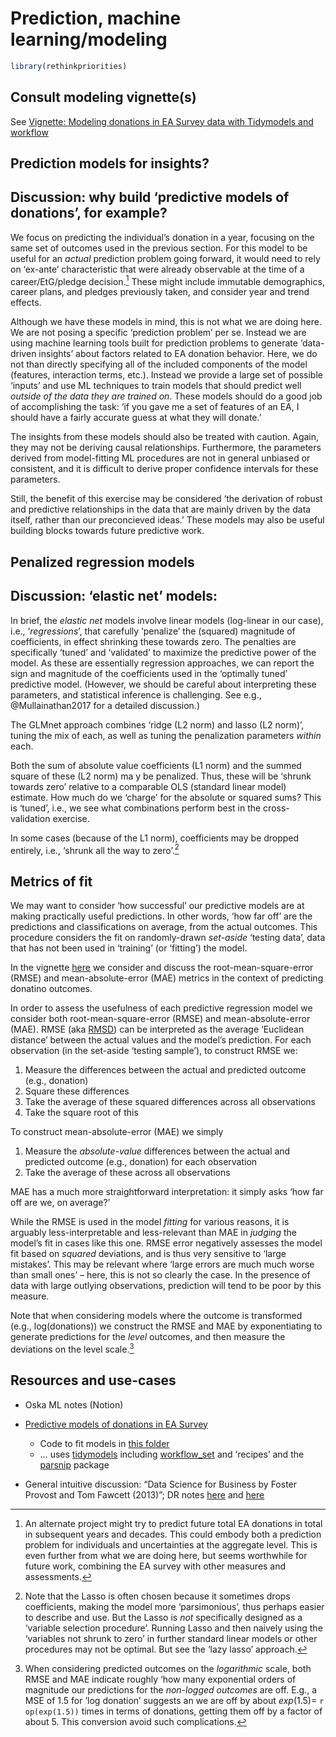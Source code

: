 # Prediction, machine learning/modeling {-#modeling}

```r
library(rethinkpriorities)

```

## Consult modeling vignette(s)

See [Vignette: Modeling donations in EA Survey data with Tidymodels and workflow](../vignettes/eas_ml_modeling_vignette.html)


## Prediction models for insights? {#pred-insights}


::: {.callout-note collapse="true"}

## Discussion: why build 'predictive models of donations', for example?

We focus on predicting the individual's donation in a year, focusing on the same set of outcomes used in the previous section. For this model to be useful for an *actual* prediction problem going forward, it would need to rely on 'ex-ante' characteristic that were already observable at the time of a career/EtG/pledge decision.^[An alternate project might try to predict future total EA donations in total in subsequent years and decades. This could embody both a prediction problem for individuals and uncertainties at the aggregate level. This is even further from what we are doing here, but seems worthwhile for future work, combining the EA survey with other measures and assessments.]  These might include immutable demographics, career plans, and pledges previously taken, and consider year and trend effects.

Although we have these models in mind, this is not what we are doing here. We are not posing a specific 'prediction problem' per se. Instead we are using machine learning tools built for prediction problems to generate 'data-driven insights' about factors related to EA donation behavior. Here, we do not than directly specifying all of the included components of the model (features, interaction terms, etc.). Instead we provide a large set of possible 'inputs' and use ML techniques to train models that should predict well *outside of the data they are trained on*. These models should do a good job of accomplishing the task: 'if you gave me a set of features of an EA, I should have a fairly accurate guess at what they will donate.'

The insights from these models should also be treated with caution. Again, they may not be deriving causal relationships. Furthermore, the parameters derived from model-fitting ML procedures are not in general unbiased or consistent, and it is difficult to derive proper confidence intervals for these parameters.

Still, the benefit of this exercise may be considered 'the derivation of robust and predictive relationships in the data that are mainly driven by the data itself, rather than our preconcieved ideas.' These models may also be useful building blocks towards future predictive work.
:::

        
## Penalized regression models {#penalized-reg}

::: {.callout-note collapse="true"}

## Discussion: 'elastic net' models:

In brief, the *elastic net* models involve linear models (log-linear in
our case), i.e., '*regressions*', that carefully 'penalize' the
(squared) magnitude of coefficients, in effect shrinking these towards
zero. The penalties are specifically 'tuned' and 'validated' to maximize
the predictive power of the model. As these are essentially regression
approaches, we can report the sign and magnitude of the coefficients
used in the 'optimally tuned' predictive model. (However, we should be
careful about interpreting these parameters, and statistical inference
is challenging. See e.g., @Mullainathan2017 for a detailed discussion.)



The GLMnet approach combines 'ridge (L2 norm) and lasso (L2 norm)', tuning the mix of each, as well as tuning the penalization parameters *within* each.


Both the sum of absolute value coefficients (L1 norm) and the summed square of these (L2 norm) ma   y be penalized. Thus, these will be 'shrunk towards zero' relative to a comparable OLS (standard linear model)
 estimate. How much do we 'charge' for the absolute or squared sums? This is 'tuned', i.e., we see what combinations perform best in the cross-validation exercise.

In some cases (because of the L1 norm), coefficients may be dropped entirely, i.e., 'shrunk all the way to zero'.^[Note that the Lasso is often chosen because it sometimes drops coefficients, making the model more 'parsimonious', thus perhaps easier to describe and use. But the Lasso is *not* specifically designed as a 'variable selection procedure'. Running Lasso and then naively using the 'variables not shrunk to zero' in further standard linear models or other procedures may not be optimal. But see the 'lazy lasso' approach.]

:::

## Metrics of fit 

We may want to consider 'how successful' our predictive models are at making practically useful predictions. In other words, 'how far off' are the predictions and classifications on average, from the actual outcomes. This procedure considers the fit on randomly-drawn *set-aside* 'testing data', data that has not been used in 'training' (or 'fitting') the model. 

In the vignette [here](https://rethinkpriorities.github.io/methodology-statistics-design/vignettes/eas_ml_modeling_vignette.html#illustrate-metrics-of-fit) we consider and discuss the root-mean-square-error (RMSE) and mean-absolute-error (MAE) metrics in the context of predicting donatino outcomes.




In order to assess the usefulness of each predictive regression model we consider both root-mean-square-error (RMSE) and mean-absolute-error (MAE). RMSE (aka [RMSD](https://en.wikipedia.org/wiki/Root-mean-square_deviation)) can be interpreted as the average 'Euclidean distance' between the actual values and the model's prediction. For each observation (in the set-aside 'testing sample'), to construct RMSE we:

1.  Measure the differences between the actual and predicted outcome (e.g., donation)
2.  Square these differences
3.  Take the average of these squared differences across all observations
4.  Take the square root of this

To construct mean-absolute-error (MAE) we simply

1.  Measure the *absolute-value* differences between the actual and predicted outcome (e.g., donation) for each observation
2.  Take the average of these across all observations

MAE has a much more straightforward interpretation: it simply asks 'how far off are we, on average?'

While the RMSE is used in the model *fitting* for various reasons, it is arguably less-interpretable and less-relevant than MAE in *judging* the model's fit in cases like this one. RMSE error negatively assesses the model fit based on *squared* deviations, and is thus very sensitive to 'large mistakes'. This may be relevant where 'large errors are much much worse than small ones' -- here, this is not so clearly the case. In the presence of data with large outlying observations, prediction will tend to be poor by this measure.

Note that when considering models where the outcome is transformed (e.g., log(donations)) we construct the RMSE and MAE by exponentiating to generate predictions for the *level* outcomes, and then measure the deviations on the level scale.^[ When considering predicted outcomes on the *logarithmic* scale, both RMSE and MAE indicate roughly 'how many exponential orders of magnitude our predictions for the *non-logged outcomes* are off. E.g., a MSE of 1.5 for 'log donation' suggests an we are off by about $exp(1.5) =$ `r op(exp(1.5))` times in terms of donations, getting them off by a factor of about 5. This conversion avoid such complications.
]


## Resources and use-cases

- Oska ML notes (Notion)

- [Predictive models of donations in EA Survey](https://rethinkpriorities.github.io/ea_data_public/eas_donations.html#predictive-models)
   - Code to fit models in [this folder](https://github.com/rethinkpriorities/ea-data/tree/master/analysis/predictive)
   - ... uses [tidymodels](https://www.tidymodels.org/) including [workflow_set](https://workflowsets.tidymodels.org/) and 'recipes' and the [parsnip](https://www.tidyverse.org/blog/2018/11/parsnip-0-0-1/) package

- General intuitive discussion: "Data Science for Business by Foster Provost and Tom Fawcett (2013)"; DR notes [here](https://daaronr.github.io/metrics_discussion/n-ds4bs.html) and [here](https://daaronr.github.io/metrics_discussion/control-ml.html)


